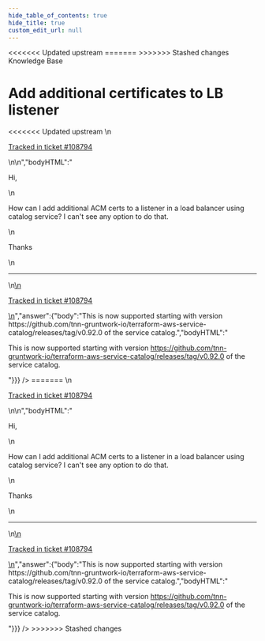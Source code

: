 ```yaml
---
hide_table_of_contents: true
hide_title: true
custom_edit_url: null
---
```



<head>
<<<<<<< Updated upstream
  <link rel="canonical" href="https://github.com/tnn-gruntwork-io/knowledge-base/discussions/476" />
=======
  <link rel="canonical" href="https://github.com/tnn-gruntwork-io/knowledge-base/discussions/476" />
>>>>>>> Stashed changes
</head>

<CenterLayout>
<span className="searchCategory">Knowledge Base</span>
<h1>Add additional certificates to LB listener</h1>
<<<<<<< Updated upstream
<GitHub discussion={{"id":"D_kwDOF8slf84AP1fI","number":476,"author":{"login":"fsanzdev"},"title":"Add additional certificates to LB listener","body":"\nHi, \r\n\r\nHow can I add additional ACM certs to a listener in a load balancer using catalog service? I can't see any option to do that.\r\n\r\nThanks\n\n---\n\n<ins datetime=\"2022-06-16T18:29:07Z\">\n  <p><a href=\"https://support.gruntwork.io/hc/requests/108794\">Tracked in ticket #108794</a></p>\n</ins>\n","bodyHTML":"<p dir=\"auto\">Hi,</p>\n<p dir=\"auto\">How can I add additional ACM certs to a listener in a load balancer using catalog service? I can't see any option to do that.</p>\n<p dir=\"auto\">Thanks</p>\n<hr>\n<ins datetime=\"2022-06-16T18:29:07Z\">\n  <p dir=\"auto\"><a href=\"https://support.gruntwork.io/hc/requests/108794\" rel=\"nofollow\">Tracked in ticket #108794</a></p>\n</ins>","answer":{"body":"This is now supported starting with version https://github.com/tnn-gruntwork-io/terraform-aws-service-catalog/releases/tag/v0.92.0 of the service catalog.","bodyHTML":"<p dir=\"auto\">This is now supported starting with version <a href=\"https://github.com/tnn-gruntwork-io/terraform-aws-service-catalog/releases/tag/v0.92.0\">https://github.com/tnn-gruntwork-io/terraform-aws-service-catalog/releases/tag/v0.92.0</a> of the service catalog.</p>"}}} />
=======
<GitHub discussion={{"id":"D_kwDOF8slf84AP1fI","number":476,"author":{"login":"fsanzdev"},"title":"Add additional certificates to LB listener","body":"\nHi, \r\n\r\nHow can I add additional ACM certs to a listener in a load balancer using catalog service? I can't see any option to do that.\r\n\r\nThanks\n\n---\n\n<ins datetime=\"2022-06-16T18:29:07Z\">\n  <p><a href=\"https://support.gruntwork.io/hc/requests/108794\">Tracked in ticket #108794</a></p>\n</ins>\n","bodyHTML":"<p dir=\"auto\">Hi,</p>\n<p dir=\"auto\">How can I add additional ACM certs to a listener in a load balancer using catalog service? I can't see any option to do that.</p>\n<p dir=\"auto\">Thanks</p>\n<hr>\n<ins datetime=\"2022-06-16T18:29:07Z\">\n  <p dir=\"auto\"><a href=\"https://support.gruntwork.io/hc/requests/108794\" rel=\"nofollow\">Tracked in ticket #108794</a></p>\n</ins>","answer":{"body":"This is now supported starting with version https://github.com/tnn-gruntwork-io/terraform-aws-service-catalog/releases/tag/v0.92.0 of the service catalog.","bodyHTML":"<p dir=\"auto\">This is now supported starting with version <a href=\"https://github.com/tnn-gruntwork-io/terraform-aws-service-catalog/releases/tag/v0.92.0\">https://github.com/tnn-gruntwork-io/terraform-aws-service-catalog/releases/tag/v0.92.0</a> of the service catalog.</p>"}}} />
>>>>>>> Stashed changes

</CenterLayout>
  

<!-- ##DOCS-SOURCER-START
{
  "sourcePlugin": "github-discussions",
  "hash": "a290b3e9ec94d6d8f719cba54e9d6a00"
}
##DOCS-SOURCER-END -->
